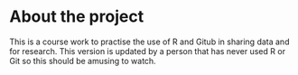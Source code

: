 
# About the project

This is a course work to practise the use of R and Gitub in sharing data and for research. This version is updated by a person that has never used R or Git so this should be amusing to watch. 
